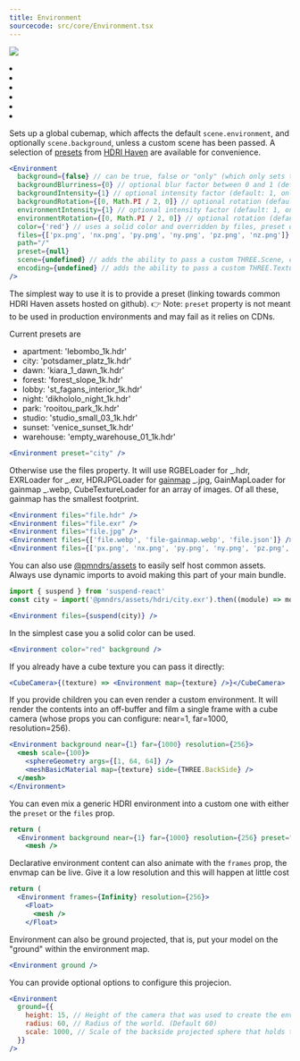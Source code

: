 ```yaml
---
title: Environment
sourcecode: src/core/Environment.tsx
---
```


[![](https://img.shields.io/badge/-storybook-%23ff69b4)](https://drei.pmnd.rs/?path=/story/staging-environment--environment-story)

<Grid cols={4}>
  <li>
    <Codesandbox id="t4l0f" />
  </li>
  <li>
    <Codesandbox id="mih0lx" />
  </li>
  <li>
    <Codesandbox id="e662p3" />
  </li>
  <li>
    <Codesandbox id="lwo219" />
  </li>
  <li>
    <Codesandbox id="q48jgy" />
  </li>
  <li>
    <Codesandbox id="0c5hv9" />
  </li>
</Grid>

Sets up a global cubemap, which affects the default `scene.environment`, and optionally `scene.background`, unless a custom scene has been passed. A selection of [presets](src/helpers/environment-assets.ts) from [HDRI Haven](https://hdrihaven.com/) are available for convenience.

```jsx
<Environment
  background={false} // can be true, false or "only" (which only sets the background) (default: false)
  backgroundBlurriness={0} // optional blur factor between 0 and 1 (default: 0, only works with three 0.146 and up)
  backgroundIntensity={1} // optional intensity factor (default: 1, only works with three 0.163 and up)
  backgroundRotation={[0, Math.PI / 2, 0]} // optional rotation (default: 0, only works with three 0.163 and up)
  environmentIntensity={1} // optional intensity factor (default: 1, only works with three 0.163 and up)
  environmentRotation={[0, Math.PI / 2, 0]} // optional rotation (default: 0, only works with three 0.163 and up)
  color={'red'} // uses a solid color and overridden by files, preset or scene
  files={['px.png', 'nx.png', 'py.png', 'ny.png', 'pz.png', 'nz.png']}
  path="/"
  preset={null}
  scene={undefined} // adds the ability to pass a custom THREE.Scene, can also be a ref
  encoding={undefined} // adds the ability to pass a custom THREE.TextureEncoding (default: THREE.sRGBEncoding for an array of files and THREE.LinearEncoding for a single texture)
/>
```

The simplest way to use it is to provide a preset (linking towards common HDRI Haven assets hosted on github). 👉 Note: `preset` property is not meant to be used in production environments and may fail as it relies on CDNs.

Current presets are

- apartment: 'lebombo_1k.hdr'
- city: 'potsdamer_platz_1k.hdr'
- dawn: 'kiara_1_dawn_1k.hdr'
- forest: 'forest_slope_1k.hdr'
- lobby: 'st_fagans_interior_1k.hdr'
- night: 'dikhololo_night_1k.hdr'
- park: 'rooitou_park_1k.hdr'
- studio: 'studio_small_03_1k.hdr'
- sunset: 'venice_sunset_1k.hdr'
- warehouse: 'empty_warehouse_01_1k.hdr'

```jsx
<Environment preset="city" />
```

Otherwise use the files property. It will use RGBELoader for _.hdr, EXRLoader for _.exr, HDRJPGLoader for [gainmap](https://github.com/MONOGRID/gainmap-js) _.jpg, GainMapLoader for gainmap _.webp, CubeTextureLoader for an array of images. Of all these, gainmap has the smallest footprint.

```jsx
<Environment files="file.hdr" />
<Environment files="file.exr" />
<Environment files="file.jpg" />
<Environment files={['file.webp', 'file-gainmap.webp', 'file.json']} />
<Environment files={['px.png', 'nx.png', 'py.png', 'ny.png', 'pz.png', 'nz.png']} />
```

You can also use [@pmndrs/assets](https://github.com/pmndrs/assets) to easily self host common assets. Always use dynamic imports to avoid making this part of your main bundle.

```jsx
import { suspend } from 'suspend-react'
const city = import('@pmndrs/assets/hdri/city.exr').then((module) => module.default)

<Environment files={suspend(city)} />
```

In the simplest case you a solid color can be used.

```jsx
<Environment color="red" background />
```

If you already have a cube texture you can pass it directly:

```jsx
<CubeCamera>{(texture) => <Environment map={texture} />}</CubeCamera>
```

If you provide children you can even render a custom environment. It will render the contents into an off-buffer and film a single frame with a cube camera (whose props you can configure: near=1, far=1000, resolution=256).

```jsx
<Environment background near={1} far={1000} resolution={256}>
  <mesh scale={100}>
    <sphereGeometry args={[1, 64, 64]} />
    <meshBasicMaterial map={texture} side={THREE.BackSide} />
  </mesh>
</Environment>
```

You can even mix a generic HDRI environment into a custom one with either the `preset` or the `files` prop.

```jsx
return (
  <Environment background near={1} far={1000} resolution={256} preset="warehouse">
    <mesh />
```

Declarative environment content can also animate with the `frames` prop, the envmap can be live. Give it a low resolution and this will happen at little cost

```jsx
return (
  <Environment frames={Infinity} resolution={256}>
    <Float>
      <mesh />
    </Float>
```

Environment can also be ground projected, that is, put your model on the "ground" within the environment map.

```jsx
<Environment ground />
```

You can provide optional options to configure this projecion.

```jsx
<Environment
  ground={{
    height: 15, // Height of the camera that was used to create the env map (Default: 15)
    radius: 60, // Radius of the world. (Default 60)
    scale: 1000, // Scale of the backside projected sphere that holds the env texture (Default: 1000)
  }}
/>
```
